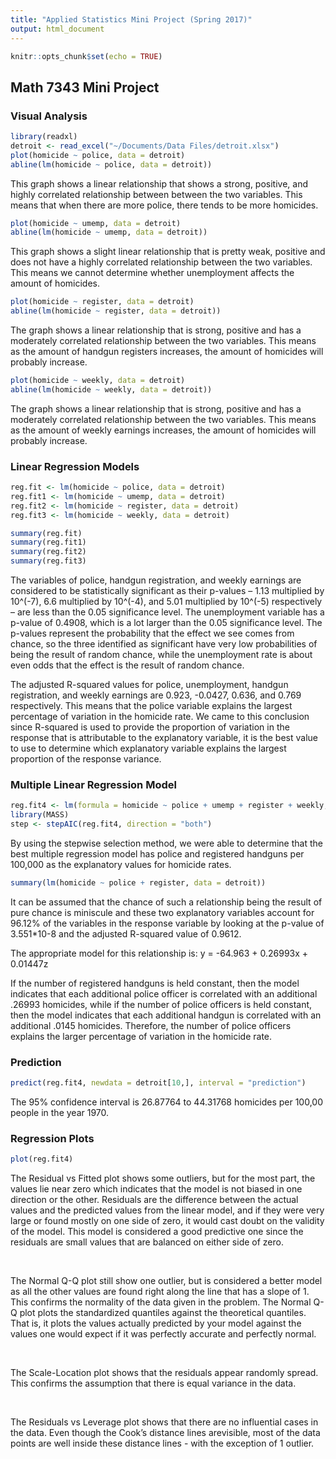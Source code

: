 ```yaml
---
title: "Applied Statistics Mini Project (Spring 2017)"
output: html_document
---
```


```r
knitr::opts_chunk$set(echo = TRUE)
```

## Math 7343 Mini Project

### Visual Analysis

```r
library(readxl)
detroit <- read_excel("~/Documents/Data Files/detroit.xlsx")
plot(homicide ~ police, data = detroit)
abline(lm(homicide ~ police, data = detroit))
```

This graph shows a linear relationship that shows a strong, positive, and highly correlated relationship between between the two variables.  This means that when there are more police, there tends to be more homicides.

```r
plot(homicide ~ umemp, data = detroit)
abline(lm(homicide ~ umemp, data = detroit))
```

This graph shows a slight linear relationship that is pretty weak, positive and does not have a highly correlated relationship between the two variables.  This means we cannot determine whether unemployment affects the amount of homicides.

```r
plot(homicide ~ register, data = detroit)
abline(lm(homicide ~ register, data = detroit))
```

The graph shows a linear relationship that is strong, positive and has a moderately correlated relationship between the two variables.  This means as the amount of handgun registers increases, the amount of homicides will probably increase. 

```r
plot(homicide ~ weekly, data = detroit)
abline(lm(homicide ~ weekly, data = detroit))
```

The graph shows a linear relationship that is strong, positive and has a moderately correlated relationship between the two variables.  This means as the amount of weekly earnings increases, the amount of homicides will probably increase. 

### Linear Regression Models

```r
reg.fit <- lm(homicide ~ police, data = detroit)
reg.fit1 <- lm(homicide ~ umemp, data = detroit)
reg.fit2 <- lm(homicide ~ register, data = detroit)
reg.fit3 <- lm(homicide ~ weekly, data = detroit)
```

```r
summary(reg.fit)
summary(reg.fit1)
summary(reg.fit2)
summary(reg.fit3)
```

The variables of police, handgun registration, and weekly earnings are considered to be statistically significant as their p-values – 1.13 multiplied by 10^(-7), 6.6 multiplied by 10^(-4), and 5.01 multiplied by 10^(-5) respectively – are less than the 0.05 significance level.  The unemployment variable has a p-value of 0.4908, which is a lot larger than the 0.05 significance level.  The p-values represent the probability that the effect we see comes from chance, so the three identified as significant have very low probabilities of being the result of random chance, while the unemployment rate is about even odds that the effect is the result of random chance.

The adjusted R-squared values for police, unemployment, handgun registration, and weekly earnings are 0.923, -0.0427, 0.636, and 0.769 respectively.  This means that the police variable explains the largest percentage of variation in the homicide rate.  We came to this conclusion since R-squared is used to provide the proportion of variation in the response that is attributable to the explanatory variable, it is the best value to use to determine which explanatory variable explains the largest proportion of the response variance.

### Multiple Linear Regression Model

```r
reg.fit4 <- lm(formula = homicide ~ police + umemp + register + weekly, data = detroit)
library(MASS)
step <- stepAIC(reg.fit4, direction = "both")
```

By using the stepwise selection method, we were able to determine that the best multiple regression model has police and registered handguns per 100,000 as the explanatory values for homicide rates.  

```r
summary(lm(homicide ~ police + register, data = detroit))
```

It can be assumed that the chance of such a relationship being the result of pure chance is miniscule and these two explanatory variables account for 96.12% of the variables in the response variable by looking at the p-value of 3.551*10-8 and the adjusted R-squared value of 0.9612.

The appropriate model for this relationship is: y = -64.963 + 0.26993x + 0.01447z

If the number of registered handguns is held constant, then the model indicates that each additional police officer is correlated with an additional .26993 homicides, while if the number of police officers is held constant, then the model indicates that each additional handgun is correlated with an additional .0145 homicides. Therefore, the number of police officers explains the larger percentage of variation in the homicide rate.

### Prediction 

```r
predict(reg.fit4, newdata = detroit[10,], interval = "prediction")
```

The 95% confidence interval is 26.87764 to 44.31768 homicides per 100,00 people in the year 1970.

### Regression Plots

```r
plot(reg.fit4)
```

The Residual vs Fitted plot shows some outliers, but for the most part, the values lie near zero which indicates that the model is not biased in one direction or the other.  Residuals are the difference between the actual values and the predicted values from the linear model, and if they were very large or found mostly on one side of zero, it would cast doubt on the validity of the model.  This model is considered a good predictive one since the residuals are small values that are balanced on either side of zero.

<br>

The Normal Q-Q plot still show one outlier, but is considered a better model as all the other values are found right along the line that has a slope of 1.  This confirms the normality of the data given in the problem.   The Normal Q-Q plot plots the standardized quantiles against the theoretical quantiles. That is, it plots the values actually predicted by your model against the values one would expect if it was perfectly accurate and perfectly normal.

<br>

The Scale-Location plot shows that the residuals appear randomly spread.  This confirms the assumption that there is equal variance in the data.

<br>

The Residuals vs Leverage plot shows that there are no influential cases in the data.  Even though the Cook's distance lines arevisible, most of the data points are well inside these distance lines - with the exception of 1 outlier.
